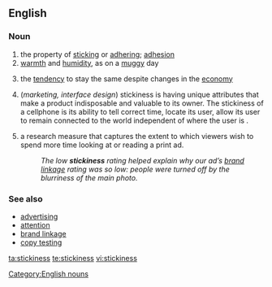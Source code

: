 ==English==

===Noun===
{{en-noun|-}}

# the property of [[sticking]] or [[adhering]]; [[adhesion]]
# [[warmth]] and [[humidity]], as on a [[muggy]] day
# {{context|economics|of prices or wages}} the [[tendency]] to stay the same despite changes in the [[economy]]
# (''marketing, interface design'') stickiness is having unique attributes that make a product indisposable and valuable to its owner. The stickiness of a cellphone is its ability to tell correct time, locate its user, allow its user to remain connected to the world independent of where the user is .
# {{advertising}} a research measure that captures the extent to which viewers wish to spend more time looking at or reading a print ad.
#:''The low '''stickiness''' rating helped explain why our ad’s [[brand linkage]] rating was so low: people were turned off by the blurriness of the main photo.''

===See also===
*[[w:advertising|advertising]]
*[[w:attention|attention]]
*[[brand linkage]]
*[[w:copy testing|copy testing]]

[[Category:English nouns]]

[[ta:stickiness]]
[[te:stickiness]]
[[vi:stickiness]]